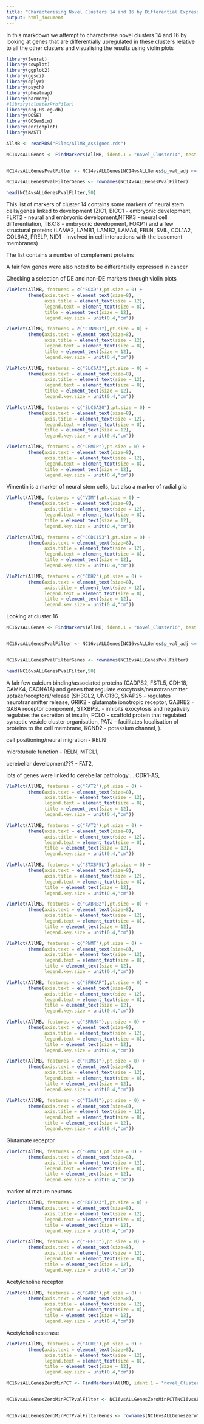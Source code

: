 ```yaml
---
title: "Characterising Novel Clusters 14 and 16 by Differential Expression Analyses"
output: html_document
---
```


In this markdown we attempt to characterise novel clusters 14 and 16 by looking at genes that are differentially upregulated in these clusters relative to all the other clusters and visualising the results using violin plots


```R
library(Seurat)
library(cowplot)
library(ggplot2)
library(ggsci)
library(dplyr)
library(psych)
library(pheatmap)
library(harmony)
#library(clusterProfiler)
library(org.Hs.eg.db)
library(DOSE)
library(GOSemSim)
library(enrichplot)
library(MAST)
```


```R
AllMB <- readRDS("Files/AllMB_Assigned.rds")
```


```R

NC14vsALLGenes <- FindMarkers(AllMB, ident.1 = "novel_Cluster14", test.use = "MAST")


NC14vsALLGenesPvalFilter <- NC14vsALLGenes[NC14vsALLGenes$p_val_adj <= 0.05,]

NC14vsALLGenesPvalFilterGenes <- rownames(NC14vsALLGenesPvalFilter)
```

```R
head(NC14vsALLGenesPvalFilter,50)
```

This list of markers of cluster 14 contains some markers of neural stem cells/genes linked to development (ZIC1, BICC1 - embryonic development, FLRT2 - neural and embryonic development,NTRK3 - neural cell differentiation, TBX18 - embryonic development, FOXP1) and a few structural proteins (LAMA2, LAMB1, LAMB2, LAMA4, FBLN, SVIL, COL1A2, COL6A3, PRELP, NID1 - involved in cell interactions with the basement membranes)

The list contains a number of complement proteins

A fair few genes were also noted to be differentially expressed in cancer

Checking a selection of DE and non-DE markers through violin plots

```R

VlnPlot(AllMB, features = c("SOX9"),pt.size = 0) +
        theme(axis.text = element_text(size=8),
              axis.title = element_text(size = 12),
              legend.text = element_text(size = 8),
              title = element_text(size = 12),
              legend.key.size = unit(0.4,"cm"))
```


```R

VlnPlot(AllMB, features = c("CTNNB1"),pt.size = 0) +
        theme(axis.text = element_text(size=8),
              axis.title = element_text(size = 12),
              legend.text = element_text(size = 8),
              title = element_text(size = 12),
              legend.key.size = unit(0.4,"cm"))
```
```R

VlnPlot(AllMB, features = c("SLC6A3"),pt.size = 0) +
        theme(axis.text = element_text(size=8),
              axis.title = element_text(size = 12),
              legend.text = element_text(size = 8),
              title = element_text(size = 12),
              legend.key.size = unit(0.4,"cm"))
```

```R

VlnPlot(AllMB, features = c("SLC6A20"),pt.size = 0) +
        theme(axis.text = element_text(size=8),
              axis.title = element_text(size = 12),
              legend.text = element_text(size = 8),
              title = element_text(size = 12),
              legend.key.size = unit(0.4,"cm"))
```




```R

VlnPlot(AllMB, features = c("CEMIP"),pt.size = 0) +
        theme(axis.text = element_text(size=8),
              axis.title = element_text(size = 12),
              legend.text = element_text(size = 8),
              title = element_text(size = 12),
              legend.key.size = unit(0.4,"cm"))
```


Vimentin is a marker of neural stem cells, but also a marker of radial glia

```R

VlnPlot(AllMB, features = c("VIM"),pt.size = 0) +
        theme(axis.text = element_text(size=8),
              axis.title = element_text(size = 12),
              legend.text = element_text(size = 8),
              title = element_text(size = 12),
              legend.key.size = unit(0.4,"cm"))
```


```R

VlnPlot(AllMB, features = c("CCDC153"),pt.size = 0) +
        theme(axis.text = element_text(size=8),
              axis.title = element_text(size = 12),
              legend.text = element_text(size = 8),
              title = element_text(size = 12),
              legend.key.size = unit(0.4,"cm"))
```

```R

VlnPlot(AllMB, features = c("CDH2"),pt.size = 0) +
        theme(axis.text = element_text(size=8),
              axis.title = element_text(size = 12),
              legend.text = element_text(size = 8),
              title = element_text(size = 12),
              legend.key.size = unit(0.4,"cm"))
```
Looking at cluster 16


```R

NC16vsALLGenes <- FindMarkers(AllMB, ident.1 = "novel_Cluster16", test.use = "MAST")


NC16vsALLGenesPvalFilter <- NC16vsALLGenes[NC16vsALLGenes$p_val_adj <= 0.05,]


NC16vsALLGenesPvalFilterGenes <- rownames(NC16vsALLGenesPvalFilter)
```

```R
head(NC16vsALLGenesPvalFilter,50)
```
A fair few calcium binding/associated proteins (CADPS2, FSTL5, CDH18, CAMK4, CACNA1A) and genes that regulate exocytosis/neurotransmitter uptake/receptors/release (SH3GL2, UNC13C, SNAP25 - regulates neurotransmitter release, GRIK2 - glutamate ionotropic receptor, GABRB2 - GABA receptor component, STXBP5L - inhibits exocytosis and negatively regulates the secretion of insulin, PCLO - scaffold protein that regulated synaptic vesicle cluster organisation, PATJ - facilitates localisation of proteins to the cell membrane, KCND2 - potassium channel, ). 

cell positioning/neural migration  - RELN

microtubule function - RELN, MTCL1, 

cerebellar development??? - FAT2,

lots of genes were linked to cerebellar pathology.....CDR1-AS,


```R

VlnPlot(AllMB, features = c("FAT2"),pt.size = 0) +
        theme(axis.text = element_text(size=8),
              axis.title = element_text(size = 12),
              legend.text = element_text(size = 8),
              title = element_text(size = 12),
              legend.key.size = unit(0.4,"cm"))
```

```R

VlnPlot(AllMB, features = c("FAT2"),pt.size = 0) +
        theme(axis.text = element_text(size=8),
              axis.title = element_text(size = 12),
              legend.text = element_text(size = 8),
              title = element_text(size = 12),
              legend.key.size = unit(0.4,"cm"))
```

```R

VlnPlot(AllMB, features = c("STXBP5L"),pt.size = 0) +
        theme(axis.text = element_text(size=8),
              axis.title = element_text(size = 12),
              legend.text = element_text(size = 8),
              title = element_text(size = 12),
              legend.key.size = unit(0.4,"cm"))
```


```R

VlnPlot(AllMB, features = c("GABRB2"),pt.size = 0) +
        theme(axis.text = element_text(size=8),
              axis.title = element_text(size = 12),
              legend.text = element_text(size = 8),
              title = element_text(size = 12),
              legend.key.size = unit(0.4,"cm"))
```

```R

VlnPlot(AllMB, features = c("PNMT"),pt.size = 0) +
        theme(axis.text = element_text(size=8),
              axis.title = element_text(size = 12),
              legend.text = element_text(size = 8),
              title = element_text(size = 12),
              legend.key.size = unit(0.4,"cm"))
```

```R

VlnPlot(AllMB, features = c("SPHKAP"),pt.size = 0) +
        theme(axis.text = element_text(size=8),
              axis.title = element_text(size = 12),
              legend.text = element_text(size = 8),
              title = element_text(size = 12),
              legend.key.size = unit(0.4,"cm"))
```



```R

VlnPlot(AllMB, features = c("SRRM4"),pt.size = 0) +
        theme(axis.text = element_text(size=8),
              axis.title = element_text(size = 12),
              legend.text = element_text(size = 8),
              title = element_text(size = 12),
              legend.key.size = unit(0.4,"cm"))
```


```R

VlnPlot(AllMB, features = c("RIMS1"),pt.size = 0) +
        theme(axis.text = element_text(size=8),
              axis.title = element_text(size = 12),
              legend.text = element_text(size = 8),
              title = element_text(size = 12),
              legend.key.size = unit(0.4,"cm"))
```
```R

VlnPlot(AllMB, features = c("TIAM1"),pt.size = 0) +
        theme(axis.text = element_text(size=8),
              axis.title = element_text(size = 12),
              legend.text = element_text(size = 8),
              title = element_text(size = 12),
              legend.key.size = unit(0.4,"cm"))
```
Glutamate receptor

```R

VlnPlot(AllMB, features = c("GRM4"),pt.size = 0) +
        theme(axis.text = element_text(size=8),
              axis.title = element_text(size = 12),
              legend.text = element_text(size = 8),
              title = element_text(size = 12),
              legend.key.size = unit(0.4,"cm"))
```


marker of mature neurons

```R

VlnPlot(AllMB, features = c("RBFOX3"),pt.size = 0) +
        theme(axis.text = element_text(size=8),
              axis.title = element_text(size = 12),
              legend.text = element_text(size = 8),
              title = element_text(size = 12),
              legend.key.size = unit(0.4,"cm"))
```



```R

VlnPlot(AllMB, features = c("FGF13"),pt.size = 0) +
        theme(axis.text = element_text(size=8),
              axis.title = element_text(size = 12),
              legend.text = element_text(size = 8),
              title = element_text(size = 12),
              legend.key.size = unit(0.4,"cm"))
```



Acetylcholine receptor

```R

VlnPlot(AllMB, features = c("GAD2"),pt.size = 0) +
        theme(axis.text = element_text(size=8),
              axis.title = element_text(size = 12),
              legend.text = element_text(size = 8),
              title = element_text(size = 12),
              legend.key.size = unit(0.4,"cm"))
```

Acetylcholinesterase

```R

VlnPlot(AllMB, features = c("ACHE"),pt.size = 0) +
        theme(axis.text = element_text(size=8),
              axis.title = element_text(size = 12),
              legend.text = element_text(size = 8),
              title = element_text(size = 12),
              legend.key.size = unit(0.4,"cm"))
```


```R

NC16vsALLGenesZeroMinPCT <- FindMarkers(AllMB, ident.1 = "novel_Cluster16", test.use = "MAST", min.pct = 0)


NC16vsALLGenesZeroMinPCTPvalFilter <- NC16vsALLGenesZeroMinPCT[NC16vsALLGenesZeroMinPCT$p_val_adj <= 0.05,]


NC16vsALLGenesZeroMinPCTPvalFilterGenes <- rownames(NC16vsALLGenesZeroMinPCTPvalFilter)
```









